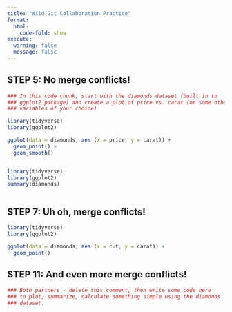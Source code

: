 ```yaml
---
title: "Wild Git Collaboration Practice"
format: 
  html:
    code-fold: show
execute: 
  warning: false
  message: false
---
```


## STEP 5: No merge conflicts!

```r
### In this code chunk, start with the diamonds dataset (built in to
### ggplot2 package) and create a plot of price vs. carat (or some other
### variables of your choice)

library(tidyverse)
library(ggplot2)

ggplot(data = diamonds, aes (x = price, y = carat)) +
  geom_point() + 
  geom_smooth()



```

```r


library(tidyverse)
library(ggplot2)
summary(diamonds)



```

## STEP 7: Uh oh, merge conflicts!

```r
library(tidyverse)
library(ggplot2)

ggplot(data = diamonds, aes (x = cut, y = carat)) +
  geom_point() 

```

## STEP 11: And even more merge conflicts!

```r
### Both partners - delete this comment, then write some code here
### to plot, summarize, calculate something simple using the diamonds
### dataset.


```




